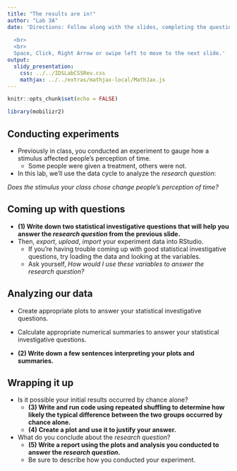 ```yaml
---
title: "The results are in!"
author: "Lab 3A"
date: 'Directions: Follow along with the slides, completing the questions in <font color=#25679E><b>blue</b></font> on your computer, and answering the questions in **red** in your journal.  
  
  <br>
  <br>
  Space, Click, Right Arrow or swipe left to move to the next slide.'
output: 
  slidy_presentation: 
    css: ../../IDSLabCSSRev.css
    mathjax: ../../extras/mathjax-local/MathJax.js
---
```


```r
knitr::opts_chunk$set(echo = FALSE)
```

```r
library(mobilizr2)
```

## Conducting experiments

- Previously in class, you conducted an experiment to gauge how a stimulus affected people's perception of time.
    - Some people were given a treatment, others were not.
- In this lab, we'll use the data cycle to analyze the _research question_:

_Does the stimulus your class chose change people's perception of time?_


## Coming up with questions

- **(1) Write down two statistical investigative questions that will help you answer the _research question_ from the previous slide.**
- <span class="blue">Then, _export_, _upload_, _import_ your experiment data into RStudio.</span>
    - If you're having trouble coming up with good statistical investigative questions, try loading the data and looking at the variables.
    - Ask yourself, _How would I use these variables to answer the research question?_


## Analyzing our data

- <span class="blue">Create appropriate plots to answer your statistical investigative questions.</span>

- <span class="blue">Calculate appropriate numerical summaries to answer your statistical investigative questions.</span>
- **(2) Write down a few sentences interpreting your plots and summaries.**


## Wrapping it up

- Is it possible your initial results occurred by chance alone?
    - **(3) Write and run code using repeated shuffling to determine how likely the typical difference between the two groups occurred by chance alone.**
    - **(4) Create a plot and use it to justify your answer.**
- What do you conclude about the _research question_?
    - **(5) Write a report using the plots and analysis you conducted to answer the _research question_.**
    - Be sure to describe how you conducted your experiment. 